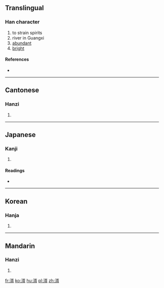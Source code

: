 ==Translingual==

===Han character===
{{Han char|rn=85|rad=水|as=09|sn=12|four=37127|canj=ENOB}}

# to strain spirits
# river in Guangxi
# [[abundant]]
# [[bright]]

====References====
* {{Han ref|kx=0636.290|dkj=17829|dj=1043.260|hdz=31690.060|uh=6E51|ud=28241|bh=D9FA|bd=55802}}

----

==Cantonese==

===Hanzi===
{{yue-hanzi|jyut=|y=seui1, seui2}}

# {{defn|lang=yue|sort=水09}}

----

==Japanese==

===Kanji===
{{ja-kanji|grade=|rs=水09}}

# {{defn|lang=ja|sort=水09}}

====Readings====
* {{ja-readings|on=[[しょ]] (sho)|kun=[[こす]] (kosu), [[きよい]] (kiyoi)}}

----

==Korean==

===Hanja===
{{ko-hanja|hangeul=서|eumhun=|rv=seo|mr=sŏ|y=se}}

# {{defn|lang=ko|sort=水09}}

----

==Mandarin==

===Hanzi===
{{cmn-hanzi|pin=[[xǔ]] ([[xu3]])|wg=hsü<sup>3</sup>}}

# {{defn|lang=cmn|sort=水09}}

[[fr:湑]]
[[ko:湑]]
[[hu:湑]]
[[pl:湑]]
[[zh:湑]]